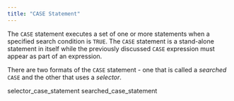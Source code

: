 ```yaml
---
title: "CASE Statement"
---
```


The `CASE` statement executes a set of one or more statements when a specified search condition is `TRUE`. The `CASE` statement is a stand-alone statement in itself while the previously discussed `CASE` expression must appear as part of an expression.

There are two formats of the `CASE` statement - one that is called a *searched* `CASE` and the other that uses a *selector*.

<div class="toctree" data-maxdepth="3">

selector_case_statement searched_case_statement

</div>
